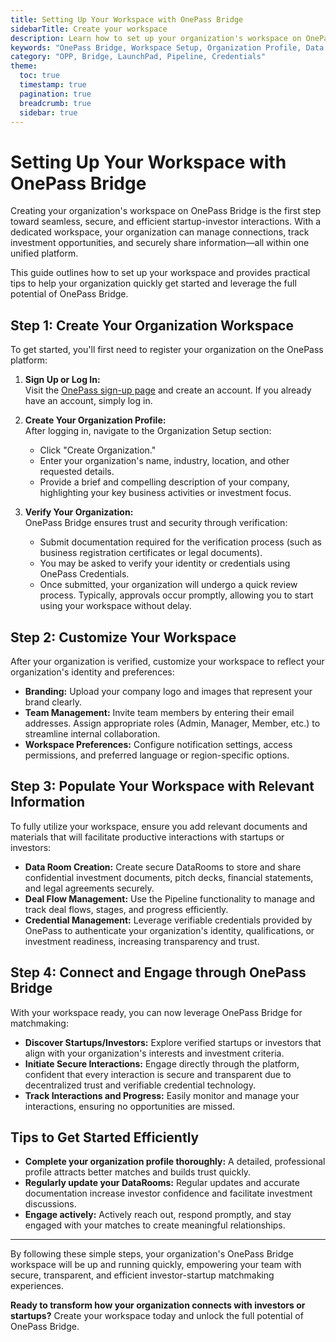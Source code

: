 ```yaml
---
title: Setting Up Your Workspace with OnePass Bridge
sidebarTitle: Create your workspace
description: Learn how to set up your organization's workspace on OnePass Bridge for efficient startup-investor interactions.
keywords: "OnePass Bridge, Workspace Setup, Organization Profile, Data Room, Deal Flow, Credential Management"
category: "OPP, Bridge, LaunchPad, Pipeline, Credentials"
theme: 
  toc: true
  timestamp: true
  pagination: true
  breadcrumb: true
  sidebar: true
---
```


# Setting Up Your Workspace with OnePass Bridge

Creating your organization's workspace on OnePass Bridge is the first step toward seamless, secure, and efficient startup-investor interactions. With a dedicated workspace, your organization can manage connections, track investment opportunities, and securely share information—all within one unified platform.

This guide outlines how to set up your workspace and provides practical tips to help your organization quickly get started and leverage the full potential of OnePass Bridge.

## Step 1: Create Your Organization Workspace

To get started, you'll first need to register your organization on the OnePass platform:

1. **Sign Up or Log In:**  
   Visit the [OnePass sign-up page](https://app.onepass.com/signup) and create an account. If you already have an account, simply log in.

2. **Create Your Organization Profile:**  
   After logging in, navigate to the Organization Setup section:
   - Click "Create Organization."
   - Enter your organization's name, industry, location, and other requested details.
   - Provide a brief and compelling description of your company, highlighting your key business activities or investment focus.

3. **Verify Your Organization:**  
   OnePass Bridge ensures trust and security through verification:
   - Submit documentation required for the verification process (such as business registration certificates or legal documents).
   - You may be asked to verify your identity or credentials using OnePass Credentials.
   - Once submitted, your organization will undergo a quick review process. Typically, approvals occur promptly, allowing you to start using your workspace without delay.

## Step 2: Customize Your Workspace

After your organization is verified, customize your workspace to reflect your organization's identity and preferences:

- **Branding:** Upload your company logo and images that represent your brand clearly.
- **Team Management:** Invite team members by entering their email addresses. Assign appropriate roles (Admin, Manager, Member, etc.) to streamline internal collaboration.
- **Workspace Preferences:** Configure notification settings, access permissions, and preferred language or region-specific options.

## Step 3: Populate Your Workspace with Relevant Information

To fully utilize your workspace, ensure you add relevant documents and materials that will facilitate productive interactions with startups or investors:

- **Data Room Creation:** Create secure DataRooms to store and share confidential investment documents, pitch decks, financial statements, and legal agreements securely.
- **Deal Flow Management:** Use the Pipeline functionality to manage and track deal flows, stages, and progress efficiently.
- **Credential Management:** Leverage verifiable credentials provided by OnePass to authenticate your organization's identity, qualifications, or investment readiness, increasing transparency and trust.

## Step 4: Connect and Engage through OnePass Bridge

With your workspace ready, you can now leverage OnePass Bridge for matchmaking:

- **Discover Startups/Investors:** Explore verified startups or investors that align with your organization's interests and investment criteria.
- **Initiate Secure Interactions:** Engage directly through the platform, confident that every interaction is secure and transparent due to decentralized trust and verifiable credential technology.
- **Track Interactions and Progress:** Easily monitor and manage your interactions, ensuring no opportunities are missed.

## Tips to Get Started Efficiently

- **Complete your organization profile thoroughly:** A detailed, professional profile attracts better matches and builds trust quickly.
- **Regularly update your DataRooms:** Regular updates and accurate documentation increase investor confidence and facilitate investment discussions.
- **Engage actively:** Actively reach out, respond promptly, and stay engaged with your matches to create meaningful relationships.

---

By following these simple steps, your organization's OnePass Bridge workspace will be up and running quickly, empowering your team with secure, transparent, and efficient investor-startup matchmaking experiences.

**Ready to transform how your organization connects with investors or startups?** Create your workspace today and unlock the full potential of OnePass Bridge.
